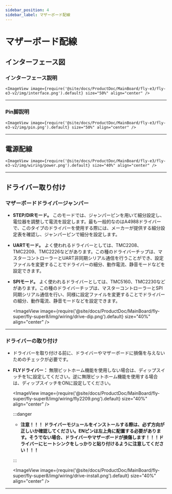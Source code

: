 ```yaml
---
sidebar_position: 4
sidebar_label: マザーボード配線
---
```





# マザーボード配線

## インターフェース図

### インターフェース説明

    <ImageView image={require('@site/docs/ProductDoc/MainBoard/fly-e3/fly-e3-v2/img/interface.png').default} size="50%" align="center" />

----

### Pin脚説明

    <ImageView image={require('@site/docs/ProductDoc/MainBoard/fly-e3/fly-e3-v2/img/pin.png').default} size="50%" align="center" />

---

## 電源配線

    <ImageView image={require('@site/docs/ProductDoc/MainBoard/fly-e3/fly-e3-v2/img/wiring/power.png').default} size="40%" align="center" />

----

## ドライバー取り付け

### マザーボードドライバージャンパー

* **STEP/DIRモード。** このモードでは、ジャンパーピンを用いて細分設定し、電位器を調整して電流を設定します。最も一般的なのはA4988ドライバーで、このタイプのドライバーを使用する際には、メーカーが提供する細分設定表を確認し、ジャンパーピンで細分を設定します。
* **UARTモード。** よく使われるドライバーとしては、TMC2208、TMC2209、TMC2226などがあります。この種のドライバーチップは、マスターコントローラーとUART非同期シリアル通信を行うことができ、設定ファイルを変更することでドライバーの細分、動作電流、静音モードなどを設定できます。
* **SPIモード。** よく使われるドライバーとしては、TMC5160、TMC2230などがあります。この種のドライバーチップは、マスターコントローラーとSPI同期シリアル通信を行い、同様に設定ファイルを変更することでドライバーの細分、動作電流、静音モードなどを設定できます。

    <ImageView image={require('@site/docs/ProductDoc/MainBoard/fly-super/fly-super8/img/wiring/drive-dip.png').default} size="40%" align="center" />

----

### ドライバーの取り付け

* ドライバーを取り付ける前に、ドライバーやマザーボードに損傷を与えないためのチェックが必要です。
* **FLYドライバー：** 無限ビットホーム機能を使用しない場合は、ディップスイッチを1に設定してください。逆に無限ビットホーム機能を使用する場合は、ディップスイッチをONに設定してください。

    <ImageView image={require('@site/docs/ProductDoc/MainBoard/fly-super/fly-super8/img/wiring/fly2209.png').default} size="40%" align="center" />

    :::danger

    * **注意！！！ ドライバーモジュールをインストールする際は、必ず方向が正しいか確認してください。ENピンは左上角に配置する必要があります。そうでない場合、ドライバーやマザーボードが損傷します！！！ドライバーにヒートシンクをしっかりと貼り付けるように注意してください！！！**

    :::

    <ImageView image={require('@site/docs/ProductDoc/MainBoard/fly-super/fly-super8/img/wiring/drive-install.png').default} size="40%" align="center" />


----